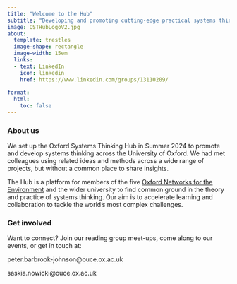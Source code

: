 ```yaml
---
title: "Welcome to the Hub"
subtitle: "Developing and promoting cutting-edge practical systems thinking approaches."
image: OSTHubLogoV2.jpg
about:
  template: trestles
  image-shape: rectangle
  image-width: 15em
  links: 
  - text: LinkedIn
    icon: linkedin
    href: https://www.linkedin.com/groups/13110209/
    
format: 
  html: 
    toc: false
---
```


### About us

We set up the Oxford Systems Thinking Hub in Summer 2024 to promote and develop systems thinking across the University of Oxford. We had met colleagues using related ideas and methods across a wide range of projects, but without a common place to share insights.

The Hub is a platform for members of the five [Oxford Networks for the Environment](https://www.ox.ac.uk/one-network) and the wider university to find common ground in the theory and practice of systems thinking. Our aim is to accelerate learning and collaboration to tackle the world's most complex challenges.

### Get involved

Want to connect? Join our reading group meet-ups, come along to our events, or get in touch at:

peter.barbrook-johnson\@ouce.ox.ac.uk

saskia.nowicki\@ouce.ox.ac.uk
